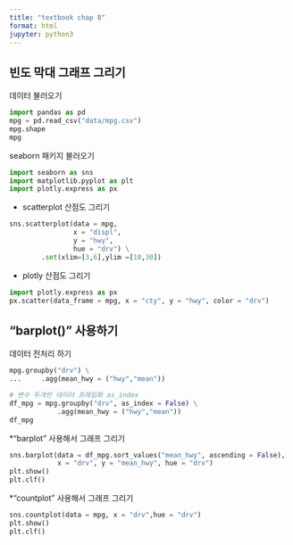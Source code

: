```yaml
---
title: "textbook chap 8"
format: html
jupyter: python3
---
```


## 빈도 막대 그래프 그리기

데이터 불러오기 
```python
import pandas as pd
mpg = pd.read_csv("data/mpg.csv")
mpg.shape
mpg
```

seaborn 패키지 불러오기 

```python
import seaborn as sns
import matplotlib.pyplot as plt
import plotly.express as px
```

* scatterplot 산점도 그리기

```python
sns.scatterplot(data = mpg,
                x = "displ",
                y = "hwy",
                hue = "drv") \
        .set(xlim=[3,6],ylim =[10,30])
```

* plotly 산점도 그리기

```python
import plotly.express as px
px.scatter(data_frame = mpg, x = "cty", y = "hwy", color = "drv")
```
## "barplot()" 사용하기

데이터 전처리 하기

```python
mpg.groupby("drv") \
...     .agg(mean_hwy = ("hwy","mean"))

# 변수 두개인 데이터 프레임화 as_index
df_mpg = mpg.groupby("drv", as_index = False) \
            .agg(mean_hwy = ("hwy","mean"))
df_mpg
```

*"barplot" 사용해서 그래프 그리기 

```python
sns.barplot(data = df_mpg.sort_values("mean_hwy", ascending = False),
            x = "drv", y = "mean_hwy", hue = "drv")
plt.show()
plt.clf()
```

*"countplot" 사용해서 그래프 그리기 

```python
sns.countplot(data = mpg, x = "drv",hue = "drv")
plt.show()
plt.clf()
```

